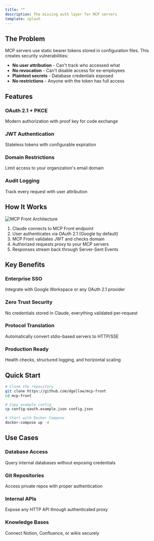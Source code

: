 ```yaml
---
title: ""
description: The missing auth layer for MCP servers
template: splash
---
```



<AstralHero 
  title="MCP Front" 
  tagline="Authentication proxy for Model Context Protocol servers" 
/>

## The Problem

MCP servers use static bearer tokens stored in configuration files. This creates security vulnerabilities:

- **No user attribution** - Can't track who accessed what
- **No revocation** - Can't disable access for ex-employees  
- **Plaintext secrets** - Database credentials exposed
- **No restrictions** - Anyone with the token has full access

## Features

<div class="feature-grid">
  <div class="feature-card">
    <h3>OAuth 2.1 + PKCE</h3>
    <p>Modern authorization with proof key for code exchange</p>
  </div>
  <div class="feature-card">
    <h3>JWT Authentication</h3>
    <p>Stateless tokens with configurable expiration</p>
  </div>
  <div class="feature-card">
    <h3>Domain Restrictions</h3>
    <p>Limit access to your organization's email domain</p>
  </div>
  <div class="feature-card">
    <h3>Audit Logging</h3>
    <p>Track every request with user attribution</p>
  </div>
</div>

## How It Works

<div class="architecture-diagram">
  <object data="/mcp-front/architecture.svg" type="image/svg+xml" aria-label="MCP Front Architecture">
    <img src="/mcp-front/architecture.svg" alt="MCP Front Architecture" />
  </object>
</div>

1. Claude connects to MCP Front endpoint
2. User authenticates via OAuth 2.1 (Google by default)
3. MCP Front validates JWT and checks domain
4. Authorized requests proxy to your MCP servers
5. Responses stream back through Server-Sent Events

## Key Benefits

<div class="feature-grid">
  <div class="feature-card">
    <h3>Enterprise SSO</h3>
    <p>Integrate with Google Workspace or any OAuth 2.1 provider</p>
  </div>
  <div class="feature-card">
    <h3>Zero Trust Security</h3>
    <p>No credentials stored in Claude, everything validated per-request</p>
  </div>
  <div class="feature-card">
    <h3>Protocol Translation</h3>
    <p>Automatically convert stdio-based servers to HTTP/SSE</p>
  </div>
  <div class="feature-card">
    <h3>Production Ready</h3>
    <p>Health checks, structured logging, and horizontal scaling</p>
  </div>
</div>

## Quick Start

```bash
# Clone the repository
git clone https://github.com/dgellow/mcp-front
cd mcp-front

# Copy example config
cp config-oauth.example.json config.json

# Start with Docker Compose
docker-compose up -d
```

## Use Cases

<div class="feature-grid">
  <div class="feature-card">
    <h3>Database Access</h3>
    <p>Query internal databases without exposing credentials</p>
  </div>
  <div class="feature-card">
    <h3>Git Repositories</h3>
    <p>Access private repos with proper authentication</p>
  </div>
  <div class="feature-card">
    <h3>Internal APIs</h3>
    <p>Expose any HTTP API through authenticated proxy</p>
  </div>
  <div class="feature-card">
    <h3>Knowledge Bases</h3>
    <p>Connect Notion, Confluence, or wikis securely</p>
  </div>
</div>


